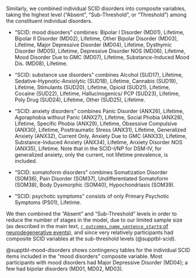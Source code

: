 
Similarly, we combined individual SCID disorders into composite variables,
taking the highest level ("Absent", "Sub-Threshold", or "Threshold")
among the constituent individual disorders.

- "SCID: mood disorders" combines:
Bipolar I Disorder (MD01), Lifetime,
Bipolar II Disorder (MD02), Lifetime,
Other Bipolar Disorder (MD03), Lifetime,
Major Depressive Disorder (MD04), Lifetime,
Dysthymic Disorder (MD05), Lifetime,
Depressive Disorder NOS (MD06), Lifetime,
Mood Disorder Due to GMC (MD07), Lifetime,
Substance-Induced Mood Dis. (MD08), Lifetime.

- "SCID: substance use disorders" combines
Alcohol (SUD17), Lifetime,
Sedative-Hypnotic-Anxiolytic (SUD18), Lifetime,
Cannabis (SUD19), Lifetime,
Stimulants (SUD20), Lifetime,
Opioid (SUD21), Lifetime,
Cocaine (SUD22), Lifetime,
Hallucinogenics/ PCP (SUD23), Lifetime,
Poly Drug (SUD24), Lifetime,
Other (SUD25), Lifetime.

- "SCID: anxiety disorders" combines
Panic Disorder (ANX26), Lifetime,
Agoraphobia without Panic (ANX27), Lifetime,
Social Phobia (ANX28), Lifetime,
Specific Phobia (ANX29), Lifetime,
Obsessive Compulsive (ANX30), Lifetime,
Posttraumatic Stress (ANX31), Lifetime,
Generalized Anxiety (ANX32), Current Only,
Anxiety Due to GMC (ANX33), Lifetime,
Substance-Induced Anxiety (ANX34), Lifetime,
Anxiety Disorder NOS (ANX35), Lifetime.
Note that in the SCID-I/NP for DSM-IV, for generalized anxiety,
only the current, not lifetime prevalence, is included.

- "SCID: somatoform disorders" combines
Somatization Disorder (SOM36),
Pain Disorder (SOM37),
Undifferentiated Somatoform (SOM38),
Body Dysmorphic (SOM40),
Hypochondriasis (SOM39).

- "SCID: psychotic symptoms" consists of only Primary Psychotic Symptoms (PS01), Lifetime.

We then combined the "Absent" and "Sub-Threshold" levels
in order to reduce the number of stages in the model,
due to our limited sample size 
(as described in the main text, 
[`r outcomes_name_sentence_start`s of neurodegenerative events](#sec-outcome-vars)),
and since very relatively participants had composite SCID variables
at the sub-threshold levels (@supptbl-scid).

@supptbl-mood-disorders shows contingency tables 
for the individual SCID items included in the
"mood disorders" composite variable.
Most participants with mood disorders had Major Depressive Disorder (MD04);
a few had bipolar disorders (MD01, MD02, MD03).

